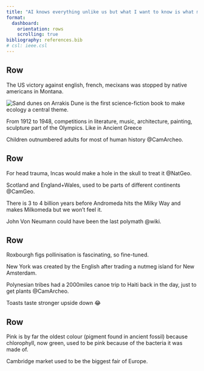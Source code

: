 ```yaml
---
title: "AI knows everything unlike us but what I want to know is what makes me."
format:
  dashboard:
    orientation: rows
    scrolling: true 
bibliography: references.bib
# csl: ieee.csl
---
```



## Row 

::: {.card fill=false expandable="false"}
The US victory against english, french, mecixans was stopped by native americans in Montana.
:::


::: {.card fill=false expandable="false"}
![Sand dunes on Arrakis](images/dune.png)
Dune is the first science-fiction book to make ecology a central theme.
:::

::: {.card fill=false expandable="false"}
From 1912 to 1948, competitions in literature, music, architecture, painting, sculpture part of the Olympics. Like in Ancient Greece
:::


::: {.card fill=false expandable="false"}
Children outnumbered adults for most of human history @CamArcheo.
:::

## Row 

::: {.card fill=false expandable="false"}
For head trauma, Incas would make a hole in the skull to treat it @NatGeo.
:::

::: {.card fill=false expandable="false"}
Scotland and England+Wales, used to be parts of different continents @CamGeo.
:::

::: {.card fill=false expandable="false"}
There is 3 to 4 billion years before Andromeda hits the Milky Way and makes Milkomeda but we won't feel it.
:::

::: {.card fill=false expandable="false"}
John Von Neumann could have been the last polymath @wiki.
:::

## Row

::: {.card fill=false expandable="false"}
Roxbourgh figs pollinisation is fascinating, so fine-tuned.
:::

::: {.card fill=false expandable="false"}
New York was created by the English after trading a nutmeg island for New Amsterdam. 
:::

::: {.card fill=false expandable="false"}
Polynesian tribes had a 2000miles canoe trip to Haiti back in the day, just to get plants @CamArcheo.
:::

::: {.card fill=false expandable="false"}
Toasts taste stronger upside down 😂
:::

## Row

::: {.card fill=false expandable="false"}
Pink is by far the oldest colour (pigment found in ancient fossil) because chlorophyll, now green, used to be pink because of the bacteria it was made of.
:::

::: {.card fill=false expandable="false"}
Cambridge market used to be the biggest fair of Europe.
:::
